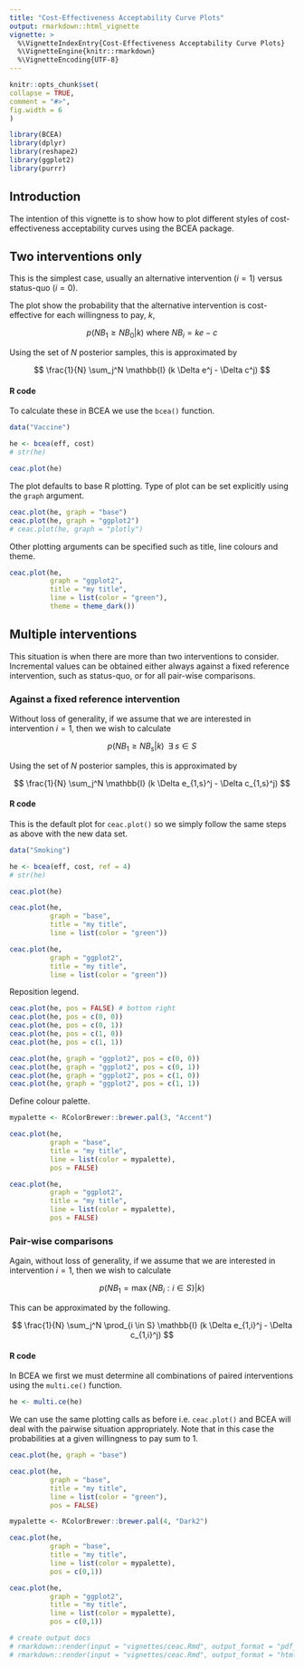 ```yaml
---
title: "Cost-Effectiveness Acceptability Curve Plots"
output: rmarkdown::html_vignette
vignette: >
  %\VignetteIndexEntry{Cost-Effectiveness Acceptability Curve Plots}
  %\VignetteEngine{knitr::rmarkdown}
  %\VignetteEncoding{UTF-8}
---
```

  
```r
knitr::opts_chunk$set(
collapse = TRUE,
comment = "#>",
fig.width = 6
)
```

```r
library(BCEA)
library(dplyr)
library(reshape2)
library(ggplot2)
library(purrr)
```

## Introduction

The intention of this vignette is to show how to plot different styles of cost-effectiveness acceptability curves using the BCEA package.

## Two interventions only

This is the simplest case, usually an alternative intervention ($i=1$) versus status-quo ($i=0$).

The plot show the probability that the alternative intervention is cost-effective for each willingness to pay, $k$,

$$
p(NB_1 \geq NB_0 | k) \mbox{  where  } NB_i = ke - c
$$

Using the set of $N$ posterior samples, this is approximated by

$$
\frac{1}{N} \sum_j^N \mathbb{I} (k \Delta e^j - \Delta c^j)
$$

#### R code

To calculate these in BCEA we use the `bcea()` function.

```r
data("Vaccine")

he <- bcea(eff, cost)
# str(he)

ceac.plot(he)
```

The plot defaults to base R plotting. Type of plot can be set explicitly using the `graph` argument.

```r
ceac.plot(he, graph = "base")
ceac.plot(he, graph = "ggplot2")
# ceac.plot(he, graph = "plotly")
```

Other plotting arguments can be specified such as title, line colours and theme.

```r
ceac.plot(he,
          graph = "ggplot2",
          title = "my title",
          line = list(color = "green"),
          theme = theme_dark())
```


## Multiple interventions

This situation is when there are more than two interventions to consider.
Incremental values can be obtained either always against a fixed reference intervention, such as status-quo, or for all pair-wise comparisons.

### Against a fixed reference intervention

Without loss of generality, if we assume that we are interested in intervention $i=1$, then we wish to calculate

$$
p(NB_1 \geq NB_s | k) \;\; \exists \; s \in S
$$

Using the set of $N$ posterior samples, this is approximated by

$$
\frac{1}{N} \sum_j^N \mathbb{I} (k \Delta e_{1,s}^j - \Delta c_{1,s}^j)
$$

#### R code

This is the default plot for `ceac.plot()` so we simply follow the same steps as above with the new data set.

```r
data("Smoking")

he <- bcea(eff, cost, ref = 4)
# str(he)
```

```r
ceac.plot(he)

ceac.plot(he,
          graph = "base",
          title = "my title",
          line = list(color = "green"))
```

```r
ceac.plot(he,
          graph = "ggplot2",
          title = "my title",
          line = list(color = "green"))
```

Reposition legend.

```r
ceac.plot(he, pos = FALSE) # bottom right
ceac.plot(he, pos = c(0, 0))
ceac.plot(he, pos = c(0, 1))
ceac.plot(he, pos = c(1, 0))
ceac.plot(he, pos = c(1, 1))
```

```r
ceac.plot(he, graph = "ggplot2", pos = c(0, 0))
ceac.plot(he, graph = "ggplot2", pos = c(0, 1))
ceac.plot(he, graph = "ggplot2", pos = c(1, 0))
ceac.plot(he, graph = "ggplot2", pos = c(1, 1))
```

Define colour palette.

```r
mypalette <- RColorBrewer::brewer.pal(3, "Accent")

ceac.plot(he,
          graph = "base",
          title = "my title",
          line = list(color = mypalette),
          pos = FALSE)

ceac.plot(he,
          graph = "ggplot2",
          title = "my title",
          line = list(color = mypalette),
          pos = FALSE)
```

### Pair-wise comparisons

Again, without loss of generality, if we assume that we are interested in intervention $i=1$, then we wish to calculate

$$
p(NB_1 = \max\{NB_i : i \in S\} | k)
$$

This can be approximated by the following.

$$
\frac{1}{N} \sum_j^N \prod_{i \in S} \mathbb{I} (k \Delta e_{1,i}^j - \Delta c_{1,i}^j)
$$

#### R code

In BCEA we first we must determine all combinations of paired interventions using the `multi.ce()` function.

```r
he <- multi.ce(he)
```

We can use the same plotting calls as before i.e. `ceac.plot()` and BCEA will deal with the pairwise situation appropriately.
Note that in this case the probabilities at a given willingness to pay sum to 1.

```r
ceac.plot(he, graph = "base")

ceac.plot(he,
          graph = "base",
          title = "my title",
          line = list(color = "green"),
          pos = FALSE)

mypalette <- RColorBrewer::brewer.pal(4, "Dark2")

ceac.plot(he,
          graph = "base",
          title = "my title",
          line = list(color = mypalette),
          pos = c(0,1))
```

```r
ceac.plot(he,
          graph = "ggplot2",
          title = "my title",
          line = list(color = mypalette),
          pos = c(0,1))
```

```r
# create output docs
# rmarkdown::render(input = "vignettes/ceac.Rmd", output_format = "pdf_document", output_dir = "vignettes")
# rmarkdown::render(input = "vignettes/ceac.Rmd", output_format = "html_document", output_dir = "vignettes")
```
